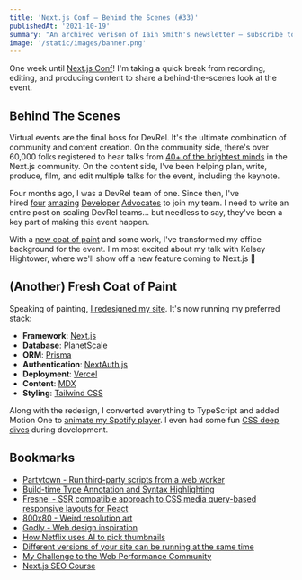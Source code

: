 ```yaml
---
title: 'Next.js Conf – Behind the Scenes (#33)'
publishedAt: '2021-10-19'
summary: "An archived verison of Iain Smith's newsletter – subscribe to get early access."
image: '/static/images/banner.png'
---
```


One week until [Next.js Conf](https://nextjs.org/conf)! I'm taking a quick break from recording, editing, and producing content to share a behind-the-scenes look at the event.

## Behind The Scenes

Virtual events are the final boss for DevRel. It's the ultimate combination of community and content creation. On the community side, there's over 60,000 folks registered to hear talks from [40+ of the brightest minds](https://twitter.com/vercel/status/1449109009902948358) in the Next.js community. On the content side, I've been helping plan, write, produce, film, and edit multiple talks for the event, including the keynote.

Four months ago, I was a DevRel team of one. Since then, I've hired [four](https://twitter.com/delba_oliveira) [amazing](https://twitter.com/steventey) [Developer](https://twitter.com/Nutlope) [Advocates](https://twitter.com/steph_dietz_) to join my team. I need to write an entire post on scaling DevRel teams... but needless to say, they've been a key part of making this event happen.

With a [new coat of paint](https://twitter.com/leeerob/status/1447590971634487303) and some work, I've transformed my office background for the event. I'm most excited about my talk with Kelsey Hightower, where we'll show off a new feature coming to Next.js 👀

## (Another) Fresh Coat of Paint

Speaking of painting, [I redesigned my site](https://iainsmith.me/). It's now running my preferred stack:

- **Framework**: [Next.js](https://nextjs.org/)
- **Database**: [PlanetScale](https://planetscale.com/)
- **ORM**: [Prisma](https://prisma.io/)
- **Authentication**: [NextAuth.js](https://next-auth.js.org/)
- **Deployment**: [Vercel](https://vercel.com/)
- **Content**: [MDX](https://github.com/mdx-js/mdx)
- **Styling**: [Tailwind CSS](https://tailwindcss.com/)

Along with the redesign, I converted everything to TypeScript and added Motion One to [animate my Spotify player](https://twitter.com/leeerob/status/1446860103353835524). I even had some fun [CSS deep dives](https://twitter.com/leeerob/status/1445033787646046216) during development.

## Bookmarks

- [Partytown - Run third-party scripts from a web worker](https://dev.to/adamdbradley/introducing-partytown-run-third-party-scripts-from-a-web-worker-2cnp)
- [Build-time Type Annotation and Syntax Highlighting](https://fatihkalifa.com/typescript-twoslash)
- [Fresnel - SSR compatible approach to CSS media query-based responsive layouts for React](https://github.com/artsy/fresnel)
- [800x80 - Weird resolution art](https://800x80.art/)
- [Godly - Web design inspiration](https://godly.website/)
- [How Netflix uses AI to pick thumbnails](https://twitter.com/TrungTPhan/status/1445768087832182796)
- [Different versions of your site can be running at the same time](https://jakearchibald.com/2020/multiple-versions-same-time/)
- [My Challenge to the Web Performance Community](https://philipwalton.com/articles/my-challenge-to-the-web-performance-community/)
- [Next.js SEO Course](https://twitter.com/vercel/status/1445061841286139906)
